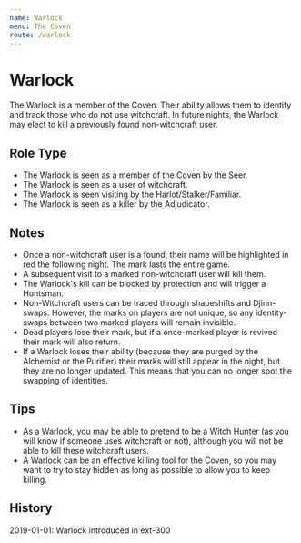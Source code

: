 ```yaml
---
name: Warlock
menu: The Coven
route: /warlock
---
```


# Warlock

The Warlock is a member of the Coven. Their ability allows them to identify and track those who do not use witchcraft. In future nights, the Warlock may elect to kill a previously found non-witchcraft user.

## Role Type

- The Warlock is seen as a member of the Coven by the Seer.
- The Warlock is seen as a user of witchcraft.
- The Warlock is seen visiting by the Harlot/Stalker/Familiar.
- The Warlock is seen as a killer by the Adjudicator.

## Notes

- Once a non-witchcraft user is a found, their name will be highlighted in red the following night. The mark lasts the entire game.
- A subsequent visit to a marked non-witchcraft user will kill them.
- The Warlock's kill can be blocked by protection and will trigger a Huntsman.
- Non-Witchcraft users can be traced through shapeshifts and Djinn-swaps. However, the marks on players are not unique, so any identity-swaps between two marked players will remain invisible.
- Dead players lose their mark, but if a once-marked player is revived their mark will also return.
- If a Warlock loses their ability (because they are purged by the Alchemist or the Purifier) their marks will still appear in the night, but they are no longer updated. This means that you can no longer spot the swapping of identities.

## Tips

- As a Warlock, you may be able to pretend to be a Witch Hunter (as you will know if someone uses witchcraft or not), although you will not be able to kill these witchcraft users.
- A Warlock can be an effective killing tool for the Coven, so you may want to try to stay hidden as long as possible to allow you to keep killing.

## History

2019-01-01: Warlock introduced in ext-300
